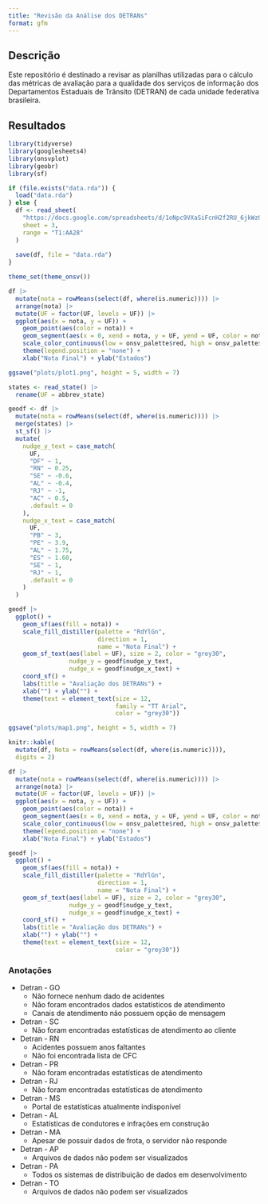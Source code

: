 ```yaml
---
title: "Revisão da Análise dos DETRANs"
format: gfm
---
```


## Descrição

Este repositório é destinado a revisar as planilhas utilizadas para o cálculo das métricas de avaliação para a qualidade dos serviços de informação dos Departamentos Estaduais de Trânsito (DETRAN) de cada unidade federativa brasileira.

## Resultados

```r
library(tidyverse)
library(googlesheets4)
library(onsvplot)
library(geobr)
library(sf)
```


```r
if (file.exists("data.rda")) {
  load("data.rda")
} else {
  df <- read_sheet(
    "https://docs.google.com/spreadsheets/d/1oNpc9VXaSiFcnH2f2RU_6jkWzOr4QXVYgFTnav8OAn0/edit#gid=1264866835",
    sheet = 3,
    range = "T1:AA28"
  )
  
  save(df, file = "data.rda")
}

theme_set(theme_onsv())

df |> 
  mutate(nota = rowMeans(select(df, where(is.numeric)))) |> 
  arrange(nota) |>
  mutate(UF = factor(UF, levels = UF)) |> 
  ggplot(aes(x = nota, y = UF)) +
    geom_point(aes(color = nota)) +
    geom_segment(aes(x = 0, xend = nota, y = UF, yend = UF, color = nota)) +
    scale_color_continuous(low = onsv_palette$red, high = onsv_palette$green) +
    theme(legend.position = "none") +
    xlab("Nota Final") + ylab("Estados")

ggsave("plots/plot1.png", height = 5, width = 7)

states <- read_state() |> 
  rename(UF = abbrev_state)

geodf <- df |>
  mutate(nota = rowMeans(select(df, where(is.numeric)))) |> 
  merge(states) |> 
  st_sf() |> 
  mutate(
    nudge_y_text = case_match(
      UF,
      "DF" ~ 1,
      "RN" ~ 0.25,
      "SE" ~ -0.6,
      "AL" ~ -0.4,
      "RJ" ~ -1,
      "AC" ~ 0.5,
      .default = 0
    ),
    nudge_x_text = case_match(
      UF,
      "PB" ~ 3,
      "PE" ~ 3.9,
      "AL" ~ 1.75,
      "ES" ~ 1.60,
      "SE" ~ 1,
      "RJ" ~ 1,
      .default = 0
    )
  )

geodf |>
  ggplot() +
    geom_sf(aes(fill = nota)) +
    scale_fill_distiller(palette = "RdYlGn",
                         direction = 1,
                         name = "Nota Final") +
    geom_sf_text(aes(label = UF), size = 2, color = "grey30", 
                 nudge_y = geodf$nudge_y_text, 
                 nudge_x = geodf$nudge_x_text) +
    coord_sf() +
    labs(title = "Avaliação dos DETRANs") +
    xlab("") + ylab("") +
    theme(text = element_text(size = 12, 
                              family = "TT Arial", 
                              color = "grey30"))

ggsave("plots/map1.png", height = 5, width = 7)
```


```r
knitr::kable(
  mutate(df, Nota = rowMeans(select(df, where(is.numeric)))),
  digits = 2)
```

```r
df |> 
  mutate(nota = rowMeans(select(df, where(is.numeric)))) |> 
  arrange(nota) |>
  mutate(UF = factor(UF, levels = UF)) |> 
  ggplot(aes(x = nota, y = UF)) +
    geom_point(aes(color = nota)) +
    geom_segment(aes(x = 0, xend = nota, y = UF, yend = UF, color = nota)) +
    scale_color_continuous(low = onsv_palette$red, high = onsv_palette$green) +
    theme(legend.position = "none") +
    xlab("Nota Final") + ylab("Estados")
```

```r
geodf |>
  ggplot() +
    geom_sf(aes(fill = nota)) +
    scale_fill_distiller(palette = "RdYlGn",
                         direction = 1,
                         name = "Nota Final") +
    geom_sf_text(aes(label = UF), size = 2, color = "grey30", 
                 nudge_y = geodf$nudge_y_text, 
                 nudge_x = geodf$nudge_x_text) +
    coord_sf() +
    labs(title = "Avaliação dos DETRANs") +
    xlab("") + ylab("") +
    theme(text = element_text(size = 12, 
                              color = "grey30"))
```


### Anotações

* Detran - GO
  * Não fornece nenhum dado de acidentes
  * Não foram encontrados dados estatísticos de atendimento
  * Canais de atendimento não possuem opção de mensagem
* Detran - SC
  * Não foram encontradas estatísticas de atendimento ao cliente
* Detran - RN
  * Acidentes possuem anos faltantes
  * Não foi encontrada lista de CFC
* Detran - PR
  * Não foram encontradas estatísticas de atendimento
* Detran - RJ
  * Não foram encontradas estatísticas de atendimento
* Detran - MS
  * Portal de estatísticas atualmente indisponível
* Detran - AL
  * Estatísticas de condutores e infrações em construção
* Detran - MA
  * Apesar de possuir dados de frota, o servidor não responde
* Detran - AP
  * Arquivos de dados não podem ser visualizados
* Detran - PA
  * Todos os sistemas de distribuição de dados em desenvolvimento
* Detran - TO
  * Arquivos de dados não podem ser visualizados